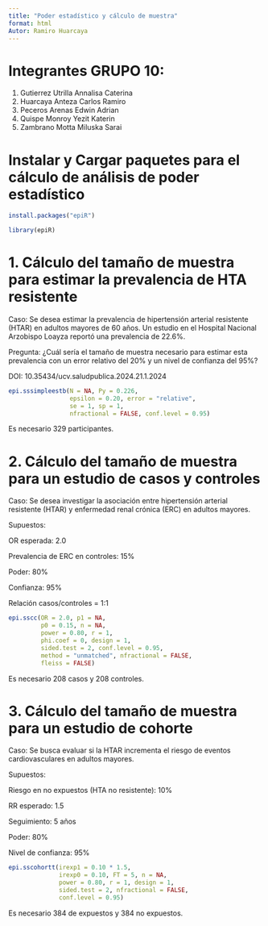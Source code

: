 ---
title: "Poder estadístico y cálculo de muestra"
format: html
Autor: Ramiro Huarcaya
---

# Integrantes GRUPO 10:

1.  Gutierrez Utrilla Annalisa Caterina
2.  Huarcaya Anteza Carlos Ramiro
3.  Peceros Arenas Edwin Adrian
4.  Quispe Monroy Yezit Katerin
5.  Zambrano Motta Miluska Sarai

# Instalar y Cargar paquetes para el cálculo de análisis de poder estadístico

```{r}
install.packages("epiR")
```

```{r}
library(epiR)
```

# 1. Cálculo del tamaño de muestra para estimar la prevalencia de HTA resistente

Caso: Se desea estimar la prevalencia de hipertensión arterial resistente (HTAR) en adultos mayores de 60 años. Un estudio en el Hospital Nacional Arzobispo Loayza reportó una prevalencia de 22.6%.

Pregunta: ¿Cuál sería el tamaño de muestra necesario para estimar esta prevalencia con un error relativo del 20% y un nivel de confianza del 95%?

DOI: 10.35434/ucv.saludpublica.2024.21.1.2024

```{r}
epi.sssimpleestb(N = NA, Py = 0.226, 
                 epsilon = 0.20, error = "relative", 
                 se = 1, sp = 1, 
                 nfractional = FALSE, conf.level = 0.95)
```

Es necesario 329 participantes.

# 2. Cálculo del tamaño de muestra para un estudio de casos y controles

Caso: Se desea investigar la asociación entre hipertensión arterial resistente (HTAR) y enfermedad renal crónica (ERC) en adultos mayores.

Supuestos:

OR esperada: 2.0

Prevalencia de ERC en controles: 15%

Poder: 80%

Confianza: 95%

Relación casos/controles = 1:1

```{r}
epi.sscc(OR = 2.0, p1 = NA, 
         p0 = 0.15, n = NA, 
         power = 0.80, r = 1, 
         phi.coef = 0, design = 1, 
         sided.test = 2, conf.level = 0.95, 
         method = "unmatched", nfractional = FALSE, 
         fleiss = FALSE)
```

Es necesario 208 casos y 208 controles.

# 3. Cálculo del tamaño de muestra para un estudio de cohorte

Caso: Se busca evaluar si la HTAR incrementa el riesgo de eventos cardiovasculares en adultos mayores.

Supuestos:

Riesgo en no expuestos (HTA no resistente): 10%

RR esperado: 1.5

Seguimiento: 5 años

Poder: 80%

Nivel de confianza: 95%

```{r}
epi.sscohortt(irexp1 = 0.10 * 1.5, 
              irexp0 = 0.10, FT = 5, n = NA, 
              power = 0.80, r = 1, design = 1, 
              sided.test = 2, nfractional = FALSE, 
              conf.level = 0.95)
```

Es necesario 384 de expuestos y 384 no expuestos.
